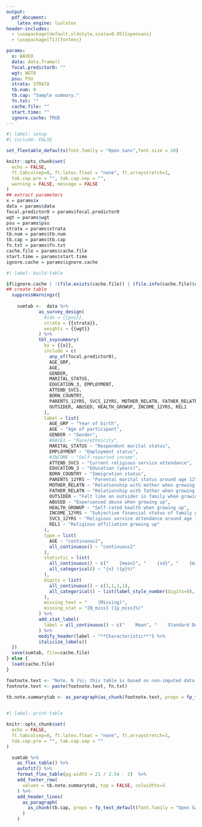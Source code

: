 ```yaml
---
output:
  pdf_document:
    latex_engine: lualatex
header-includes:
  - \usepackage[default,oldstyle,scale=0.95]{opensans}
  - \usepackage[T1]{fontenc}

params: 
  x: WAVE0
  data: data.frame()
  focal.predictor0: ""
  wgt: WGT0
  psu: PSU
  strata: STRATA
  tb.num: 0
  tb.cap: "Sample summary."
  fn.txt: ""
  cache.file: ""
  start.time: ""
  ignore.cache: TRUE
---
```


\pagestyle{empty}
\setmainfont{opensans}

```r
#| label: setup
#| include: FALSE

set_flextable_defaults(font.family = "Open Sans",font.size = 10)

knitr::opts_chunk$set(
  echo = FALSE,
  ft.tabcolsep=0, ft.latex.float = "none", ft.arraystretch=1,
  tab.cap.pre = "", tab.cap.sep = "",
  warning = FALSE, message = FALSE
)
## extract parameters
x = params$x
data = params$data
focal.predictor0 = params$focal.predictor0
wgt = params$wgt
psu = params$psu
strata = params$strata
tb.num = params$tb.num
tb.cap = params$tb.cap
fn.txt = params$fn.txt
cache.file = params$cache.file
start.time = params$start.time
ignore.cache = params$ignore.cache

```


```r
#| label: build-table

if(ignore.cache | !(file.exists(cache.file)) | (file.info(cache.file)$ctime < start.time) ){
## create table
  suppressWarnings({
    
    sumtab <-  data %>%
            as_survey_design(
              #ids = {{psu}},
              strata = {{strata}},
              weights = {{wgt}}
            ) %>%
            tbl_svysummary(
              by = {{x}},
              include = c(
                any_of(focal.predictor0),
                AGE_GRP,
                AGE,
                GENDER,
                MARITAL_STATUS,
                EDUCATION_3, EMPLOYMENT,
                ATTEND_SVCS,
                BORN_COUNTRY,
                PARENTS_12YRS, SVCS_12YRS, MOTHER_RELATN, FATHER_RELATN,
                OUTSIDER, ABUSED, HEALTH_GROWUP, INCOME_12YRS, REL1
              ),
              label = list(
                AGE_GRP ~ "Year of birth",
                AGE ~ "Age of participant",
                GENDER ~ "Gender",
                #RACE1 ~ "Race/ethnicity",
                MARITAL_STATUS ~ "Respondent marital status",
                EMPLOYMENT ~ "Employment status",
                #INCOME ~ "Self-reported income",
                ATTEND_SVCS ~ "Current religious service attendance",
                EDUCATION_3 ~ "Education (years)",
                BORN_COUNTRY ~ "Immigration status",
                PARENTS_12YRS ~ "Parental marital status around age 12",
                MOTHER_RELATN ~ "Relationship with mother when growing up",
                FATHER_RELATN ~ "Relationship with father when growing up",
                OUTSIDER ~ "Felt like an outsider in family when growing up",
                ABUSED ~ "Experienced abuse when growing up",
                HEALTH_GROWUP ~ "Self-rated health when growing up",
                INCOME_12YRS ~ "Subjective financial status of family growing up",
                SVCS_12YRS ~ "Religious service attendance around age 12",
                REL1 ~ "Religious affiliation growing up"
              ),
              type = list(
                AGE ~ "continuous2",
                all_continuous() ~ "continuous2"
              ),
              statistic = list(
                all_continuous() ~ c("    {mean}", "    {sd}", "    {min}, {max}"),
                all_categorical() ~ "{n} ({p}%)"
              ),
              digits = list(
                all_continuous() ~ c(1,1,1,1),
                all_categorical() ~ list(label_style_number(digits=0), label_style_percent0(digits = 1))
              ),
              missing_text = "    (Missing)",
              missing_stat = "{N_miss} ({p_miss}%)"
            ) %>%
            add_stat_label(
              label = all_continuous() ~ c("    Mean", "    Standard Deviation", "    Min, Max")
            ) %>%
            modify_header(label ~ "**Characteristic**") %>%
            italicize_labels()
  })
  save(sumtab, file=cache.file)
} else {
  load(cache.file)
}

footnote.text <- "Note. N (%); this table is based on non-imputed data. Cumulative percentages for variables may not add up to 100% due to rounding."
footnote.text <- paste(footnote.text, fn.txt)

tb.note.summarytab <- as_paragraph(as_chunk(footnote.text, props = fp_text_default(font.family = "Open Sans", font.size = 9)))
  
```


 
```r
#| label: print-table

knitr::opts_chunk$set(
  echo = FALSE,
  ft.tabcolsep=0, ft.latex.float = "none", ft.arraystretch=1,
  tab.cap.pre = "", tab.cap.sep = ""
)

  sumtab %>%
    as_flex_table() %>%
    autofit() %>%
    format_flex_table(pg.width = 21 / 2.54 - 2)  %>%
    add_footer_row(
      values = tb.note.summarytab, top = FALSE, colwidths=3
    ) %>%
    add_header_lines(
      as_paragraph(
        as_chunk(tb.cap, props = fp_text_default(font.family = "Open Sans", font.size = 11))
      )
    )


```
